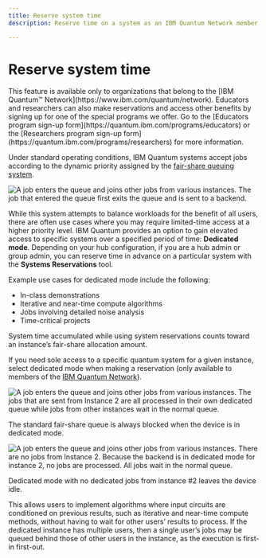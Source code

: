```yaml
---
title: Reserve system time
description: Reserve time on a system as an IBM Quantum Network member

---
```


# Reserve system time

<Admonition type="tip" title="Important">
  This feature is available only to organizations that belong to the [IBM Quantum&trade; Network](https://www.ibm.com/quantum/network). Educators and researchers can also make reservations and access other benefits by signing up for one of the special programs we offer. Go to the [Educators program sign-up form](https://quantum.ibm.com/programs/educators) or the [Researchers program sign-up form](https://quantum.ibm.com/programs/researchers) for more information.
</Admonition>

Under standard operating conditions, IBM Quantum systems accept jobs according to the dynamic priority assigned by the [fair-share queuing system](fair-share-queue).

![A job enters the queue and joins other jobs from various instances.  The job that entered the queue first exits the queue and is sent to a backend.](/images/run/normal_queue_with_providers1.jpg "Normal device-queuing operation")

While this system attempts to balance workloads for the benefit of all users, there are often use cases where you may require limited-time access at a higher priority level. IBM Quantum provides an option to gain elevated access to specific systems over a specified period of time: **Dedicated mode**. Depending on your hub configuration, if you are a hub admin or group admin, you can reserve time in advance on a particular system with the **Systems Reservations** tool.

Example use cases for dedicated mode include the following:

- In-class demonstrations
- Iterative and near-time compute algorithms
- Jobs involving detailed noise analysis
- Time-critical projects

<Admonition type="info" title="System reservations and fair-share allocation">
  System time accumulated while using system reservations counts toward an instance’s fair-share allocation amount.
</Admonition>

If you need sole access to a specific quantum system for a given instance, select dedicated mode when making a reservation (only available to members of the [IBM Quantum Network](https://www.ibm.com/quantum/network)).

![A job enters the queue and joins other jobs from various instances.  The jobs that are sent from Instance 2 are all processed in their own dedicated queue while jobs from other instances wait in the normal queue.](/images/migration/dedicated_queue1.jpg "Instance #2 in dedicated mode")

The standard fair-share queue is always blocked when the device is in dedicated mode.

![A job enters the queue and joins other jobs from various instances.  There are no jobs from Instance 2.  Because the backend is in dedicated mode for instance 2, no jobs are processed. All jobs wait in the normal queue.](/images/migration/dedicated_queue_no_jobs1.jpg "Dedicated mode with no dedicated jobs")

Dedicated mode with no dedicated jobs from instance #2 leaves the device idle.

This allows users to implement algorithms where input circuits are conditioned on previous results, such as iterative and near-time compute methods, without having to wait for other users’ results to process. If the dedicated instance has multiple users, then a single user’s jobs may be queued behind those of other users in the instance, as the execution is first-in first-out.
